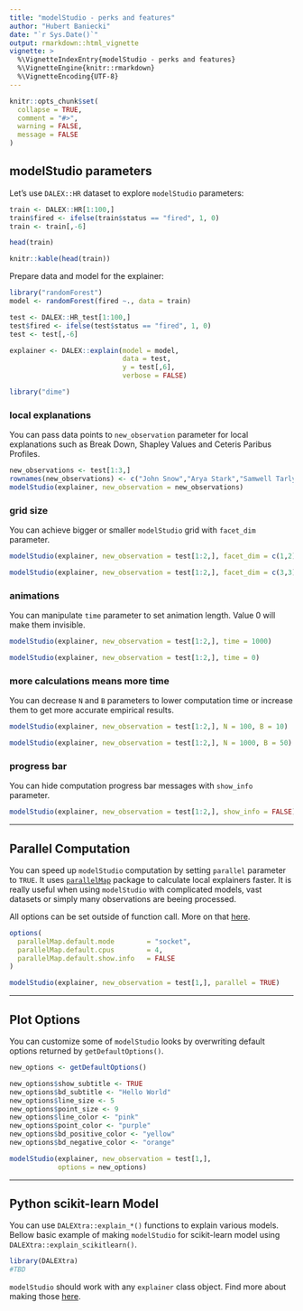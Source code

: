 ```yaml
---
title: "modelStudio - perks and features"
author: "Hubert Baniecki"
date: "`r Sys.Date()`"
output: rmarkdown::html_vignette
vignette: >
  %\VignetteIndexEntry{modelStudio - perks and features}
  %\VignetteEngine{knitr::rmarkdown}
  %\VignetteEncoding{UTF-8}
---
```


```r
knitr::opts_chunk$set(
  collapse = TRUE,
  comment = "#>",
  warning = FALSE,
  message = FALSE
)
```

## modelStudio parameters

Let's use `DALEX::HR` dataset to explore `modelStudio` parameters:

```r
train <- DALEX::HR[1:100,]
train$fired <- ifelse(train$status == "fired", 1, 0)
train <- train[,-6]

head(train)
```

```r
knitr::kable(head(train))
```

Prepare data and model for the explainer:

```r
library("randomForest")
model <- randomForest(fired ~., data = train)

test <- DALEX::HR_test[1:100,]
test$fired <- ifelse(test$status == "fired", 1, 0)
test <- test[,-6]

explainer <- DALEX::explain(model = model,
                            data = test,
                            y = test[,6],
                            verbose = FALSE)

library("dime")
```

### local explanations

You can pass data points to `new_observation` parameter for local explanations
such as Break Down, Shapley Values and Ceteris Paribus Profiles.

```r
new_observations <- test[1:3,]
rownames(new_observations) <- c("John Snow","Arya Stark","Samwell Tarly")
modelStudio(explainer, new_observation = new_observations)
```

### grid size

You can achieve bigger or smaller `modelStudio` grid with `facet_dim` parameter.

```r
modelStudio(explainer, new_observation = test[1:2,], facet_dim = c(1,2))

modelStudio(explainer, new_observation = test[1:2,], facet_dim = c(3,3))
```

### animations

You can manipulate `time` parameter to set animation length. Value 0 will make 
them invisible.

```r
modelStudio(explainer, new_observation = test[1:2,], time = 1000)

modelStudio(explainer, new_observation = test[1:2,], time = 0)
```

### more calculations means more time

You can decrease `N` and `B` parameters to lower computation time or increase
them to get more accurate empirical results.

```r
modelStudio(explainer, new_observation = test[1:2,], N = 100, B = 10)

modelStudio(explainer, new_observation = test[1:2,], N = 1000, B = 50)
```

### progress bar

You can hide computation progress bar messages with `show_info` parameter.

```r
modelStudio(explainer, new_observation = test[1:2,], show_info = FALSE)
```

-------------------------------------------------------------------

## Parallel Computation

You can speed up `modelStudio` computation by setting `parallel` parameter to `TRUE`. 
It uses [`parallelMap`](https://www.rdocumentation.org/packages/parallelMap) package
to calculate local explainers faster. It is really useful when using `modelStudio` with
complicated models, vast datasets or simply many observations are beeing processed. 

All options can be set outside of function call.
More on that [here](https://github.com/berndbischl/parallelMap#being-lazy-configuration).
```r
options(
  parallelMap.default.mode        = "socket",
  parallelMap.default.cpus        = 4,
  parallelMap.default.show.info   = FALSE
)

modelStudio(explainer, new_observation = test[1,], parallel = TRUE)
```

--------------------------------------------------------------------

## Plot Options

You can customize some of `modelStudio` looks by overwriting default options returned
by `getDefaultOptions()`.

```r
new_options <- getDefaultOptions()

new_options$show_subtitle <- TRUE
new_options$bd_subtitle <- "Hello World"
new_options$line_size <- 5
new_options$point_size <- 9
new_options$line_color <- "pink"
new_options$point_color <- "purple"
new_options$bd_positive_color <- "yellow"
new_options$bd_negative_color <- "orange"

modelStudio(explainer, new_observation = test[1,],
            options = new_options)
```

-------------------------------------------------------------------

## Python scikit-learn Model

You can use `DALEXtra::explain_*()` functions to explain various models.
Bellow basic example of making `modelStudio` for scikit-learn model using `DALEXtra::explain_scikitlearn()`.

```r
library(DALEXtra)
#TBD
```

`modelStudio` should work with any `explainer` class object. Find more about 
making those [here](https://modeloriented.github.io/DALEXtra/).

